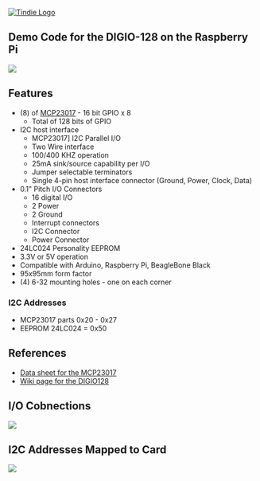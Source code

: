 <a href="https://www.tindie.com/products/land_boards/64128-channel-digital-io-card-digio-128/" >
<img src="http://land-boards.com/tindie/tindie-larges-v2.png" alt="Tindie Logo">
</img></a> 

== Demo Code for the DIGIO-128 on the Raspberry Pi ==

<img src="http://land-boards.com/blwiki/images/2/26/DIGIO-128-X3-CCA_5847-640px.jpg"></img>

== Features ==

* (8) of [http://ww1.microchip.com/downloads/en/DeviceDoc/20001952C.pdf MCP23017] - 16 bit GPIO x 8
** Total of 128 bits of GPIO
* I2C host interface
** MCP23017] I2C Parallel I/O
** Two Wire interface
** 100/400 KHZ operation
** 25mA sink/source capability per I/O
** Jumper selectable terminators
** Single 4-pin host interface connector (Ground, Power, Clock, Data)
* 0.1" Pitch I/O Connectors
** 16 digital I/O
** 2 Power
** 2 Ground
** Interrupt connectors
** I2C Connector
** Power Connector
* 24LC024 Personality EEPROM
* 3.3V or 5V operation
* Compatible with Arduino, Raspberry Pi, BeagleBone Black
* 95x95mm form factor
* (4) 6-32 mounting holes - one on each corner

=== I2C Addresses ===

* MCP23017 parts 0x20 - 0x27
* EEPROM 24LC024 = 0x50

== References ==

* [http://ww1.microchip.com/downloads/en/DeviceDoc/20001952C.pdf Data sheet for the MCP23017]
* [http://land-boards.com/blwiki/index.php?title=DIGIO-128 Wiki page for the DIGIO128]

== I/O Cobnections ==

<img src="http://land-boards.com/blwiki/images/0/0d/P1-DIGIO-Conn.PNG"></img>

== I2C Addresses Mapped to Card ==
<img src="http://land-boards.com/blwiki/images/8/88/DIGIO-128-I2C-Addrs-X2.PNG"></img>
